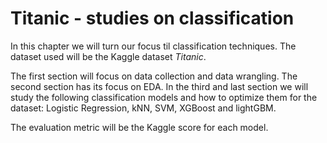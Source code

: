 # Titanic - studies on classification

In this chapter we will turn our focus til classification techniques. The dataset used will be the Kaggle dataset *Titanic*.

The first section will focus on data collection and data wrangling. The second section has its focus on EDA. In the third and last section we will study the following classification models and how to optimize them for the dataset: Logistic Regression, kNN, SVM, XGBoost and lightGBM.

The evaluation metric will be the Kaggle score for each model.